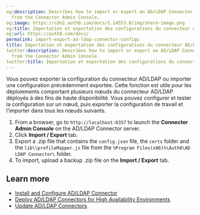 ```yaml
---
og:description: Describes how to import or export an AD/LDAP Connector configuration
  from the Connector Admin Console.
og:image: https://cdn2.auth0.com/docs/1.14553.0/img/share-image.png
og:title: Importation et exportation des configurations du connecteur AD/LDAP
og:url: https://auth0.com/docs/
permalink: import-export-ad-ldap-connector-configs
title: Importation et exportation des configurations du connecteur AD/LDAP
twitter:description: Describes how to import or export an AD/LDAP Connector configuration
  from the Connector Admin Console.
twitter:title: Importation et exportation des configurations du connecteur AD/LDAP
---
```


Vous pouvez exporter la configuration du connecteur AD/LDAP ou importer une configuration précédemment exportée. Cette fonction est utile pour les déploiements comportant plusieurs nœuds du connecteur AD/LDAP déployés à des fins de haute disponibilité. Vous pouvez configurer et tester la configuration sur un nœud, puis exporter la configuration de travail et l’importer dans tous les nœuds suivants.

1. From a browser, go to `http://localhost:8357` to launch the **Connector Admin Console** on the AD/LDAP Connector server.
2. Click **Import / Export** tab.
3. Export a .zip file that contains the `config.json` file, the `certs` folder and the `lib\\profileMapper.js` file from the `%Program Files(x86)%\Auth0\AD LDAP Connector\` folder.
4. To import, upload a backup .zip file on the **Import / Export** tab.

## Learn more

* [Install and Configure AD/LDAP Connector](/docs/authenticate/identity-providers/enterprise-identity-providers/active-directory-ldap/ad-ldap-connector/install-configure-ad-ldap-connector)
* [Deploy AD/LDAP Connectors for High Availability Environments](/docs/authenticate/identity-providers/enterprise-identity-providers/active-directory-ldap/ad-ldap-connector/ad-ldap-high-availability)
* [Update AD/LDAP Connectors](/docs/authenticate/identity-providers/enterprise-identity-providers/active-directory-ldap/ad-ldap-connector/update-ad-ldap-connectors)